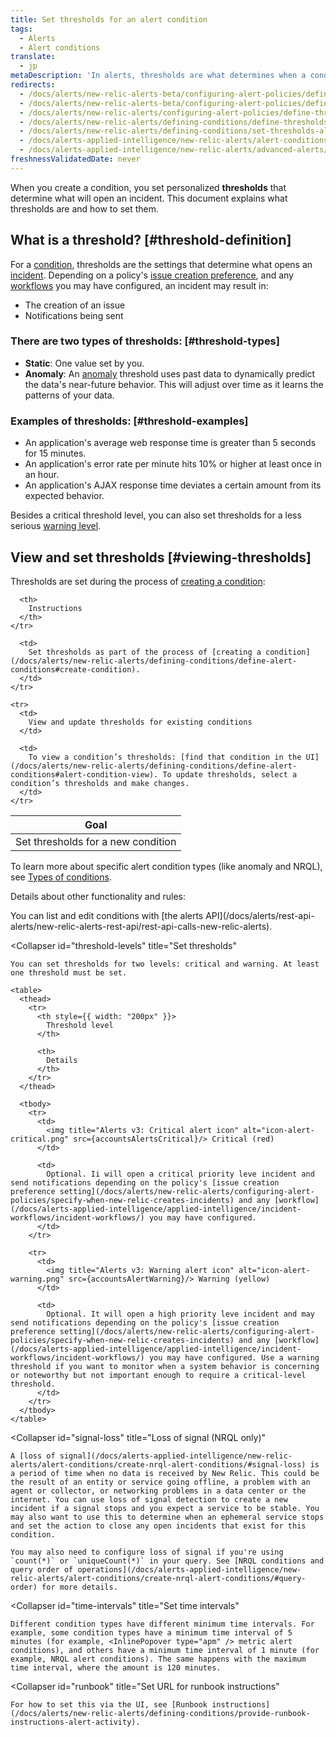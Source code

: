 ```yaml
---
title: Set thresholds for an alert condition
tags:
  - Alerts
  - Alert conditions
translate:
  - jp
metaDescription: 'In alerts, thresholds are what determines when a condition will trigger an incident.'
redirects:
  - /docs/alerts/new-relic-alerts-beta/configuring-alert-policies/defining-thresholds-trigger-alert
  - /docs/alerts/new-relic-alerts-beta/configuring-alert-policies/define-thresholds-trigger-alert
  - /docs/alerts/new-relic-alerts/configuring-alert-policies/define-thresholds-trigger-alert
  - /docs/alerts/new-relic-alerts/defining-conditions/define-thresholds-trigger-alert
  - /docs/alerts/new-relic-alerts/defining-conditions/set-thresholds-alert-condition
  - /docs/alerts-applied-intelligence/new-relic-alerts/alert-conditions/set-thresholds-alert-condition
  - /docs/alerts-applied-intelligence/new-relic-alerts/advanced-alerts/advanced-techniques/set-thresholds-alert-condition
freshnessValidatedDate: never
---
```




When you create a condition, you set personalized <DNT>**thresholds**</DNT> that determine what will open an incident. This document explains what thresholds are and how to set them.

## What is a threshold? [#threshold-definition]

For a [condition](/docs/using-new-relic/welcome-new-relic/get-started/glossary#alert-condition), thresholds are the settings that determine what opens an [incident](/docs/new-relic-solutions/get-started/glossary/#alert-incident). Depending on a policy's [issue creation preference](/docs/alerts/new-relic-alerts/configuring-alert-policies/specify-when-new-relic-creates-incidents), and any [workflows](/docs/alerts-applied-intelligence/applied-intelligence/incident-workflows/incident-workflows/) you may have configured, an incident may result in:

* The creation of an issue
* Notifications being sent

### There are two types of thresholds: [#threshold-types]

* <DNT>**Static**</DNT>: One value set by you.
* <DNT>**Anomaly**</DNT>: An [anomaly](/docs/alerts-applied-intelligence/new-relic-alerts/advanced-alerts/other-condition-types/create-anomaly-alert-conditions/#set-anomaly-thresholds) threshold uses past data to dynamically predict the data's near-future behavior. This will adjust over time as it learns the patterns of your data. 


### Examples of thresholds: [#threshold-examples]

* An application's average web response time is greater than 5 seconds for 15 minutes.
* An application's error rate per minute hits 10% or higher at least once in an hour.
* An application's AJAX response time deviates a certain amount from its expected behavior.

Besides a critical threshold level, you can also set thresholds for a less serious [warning level](#threshold-levels).

## View and set thresholds [#viewing-thresholds]

Thresholds are set during the process of [creating a condition](/docs/alerts/new-relic-alerts/defining-conditions/define-alert-conditions):

<table>
  <thead>
    <tr>
      <th style={{ width: "220px" }}>
        Goal
      </th>

      <th>
        Instructions
      </th>
    </tr>
  </thead>

  <tbody>
    <tr>
      <td>
        Set thresholds for a new condition
      </td>

      <td>
        Set thresholds as part of the process of [creating a condition](/docs/alerts/new-relic-alerts/defining-conditions/define-alert-conditions#create-condition).
      </td>
    </tr>

    <tr>
      <td>
        View and update thresholds for existing conditions
      </td>

      <td>
        To view a condition’s thresholds: [find that condition in the UI](/docs/alerts/new-relic-alerts/defining-conditions/define-alert-conditions#alert-condition-view). To update thresholds, select a condition’s thresholds and make changes.
      </td>
    </tr>
  </tbody>
</table>

To learn more about specific alert condition types (like anomaly and NRQL), see [Types of conditions](/docs/alerts/new-relic-alerts/defining-conditions/define-alert-conditions#condition-types).

Details about other functionality and rules:

<CollapserGroup>
  <Collapser
    id="use-api"
    title="Use the alerts API"
  >
    You can list and edit conditions with [the alerts API](/docs/alerts/rest-api-alerts/new-relic-alerts-rest-api/rest-api-calls-new-relic-alerts).
  </Collapser>

  <Collapser
    id="threshold-levels"
    title="Set thresholds"
  >
    You can set thresholds for two levels: critical and warning. At least one threshold must be set.

    <table>
      <thead>
        <tr>
          <th style={{ width: "200px" }}>
            Threshold level
          </th>

          <th>
            Details
          </th>
        </tr>
      </thead>

      <tbody>
        <tr>
          <td>
            <img title="Alerts v3: Critical alert icon" alt="icon-alert-critical.png" src={accountsAlertsCritical}/> Critical (red)
          </td>

          <td>
            Optional. Ii will open a critical priority leve incident and send notifications depending on the policy's [issue creation preference setting](/docs/alerts/new-relic-alerts/configuring-alert-policies/specify-when-new-relic-creates-incidents) and any [workflow](/docs/alerts-applied-intelligence/applied-intelligence/incident-workflows/incident-workflows/) you may have configured.
          </td>
        </tr>

        <tr>
          <td>
            <img title="Alerts v3: Warning alert icon" alt="icon-alert-warning.png" src={accountsAlertWarning}/> Warning (yellow)
          </td>

          <td>
            Optional. It will open a high priority leve incident and may send notifications depending on the policy's [issue creation preference setting](/docs/alerts/new-relic-alerts/configuring-alert-policies/specify-when-new-relic-creates-incidents) and any [workflow](/docs/alerts-applied-intelligence/applied-intelligence/incident-workflows/incident-workflows/) you may have configured. Use a warning threshold if you want to monitor when a system behavior is concerning or noteworthy but not important enough to require a critical-level threshold.
          </td>
        </tr>
      </tbody>
    </table>
  </Collapser>

  <Collapser
    id="signal-loss"
    title="Loss of signal (NRQL only)"
  >
    A [loss of signal](/docs/alerts-applied-intelligence/new-relic-alerts/alert-conditions/create-nrql-alert-conditions/#signal-loss) is a period of time when no data is received by New Relic. This could be the result of an entity or service going offline, a problem with an agent or collector, or networking problems in a data center or the internet. You can use loss of signal detection to create a new incident if a signal stops and you expect a service to be stable. You may also want to use this to determine when an ephemeral service stops and set the action to close any open incidents that exist for this condition.
    
    You may also need to configure loss of signal if you're using `count(*)` or `uniqueCount(*)` in your query. See [NRQL conditions and query order of operations](/docs/alerts-applied-intelligence/new-relic-alerts/alert-conditions/create-nrql-alert-conditions/#query-order) for more details.
  </Collapser>

  <Collapser
    id="time-intervals"
    title="Set time intervals"
  >
    Different condition types have different minimum time intervals. For example, some condition types have a minimum time interval of 5 minutes (for example, <InlinePopover type="apm" /> metric alert conditions), and others have a minimum time interval of 1 minute (for example, NRQL alert conditions). The same happens with the maximum time interval, where the amount is 120 minutes.
  </Collapser>

  <Collapser
    id="runbook"
    title="Set URL for runbook instructions"
  >
    For how to set this via the UI, see [Runbook instructions](/docs/alerts/new-relic-alerts/defining-conditions/provide-runbook-instructions-alert-activity).
  </Collapser>
</CollapserGroup>
